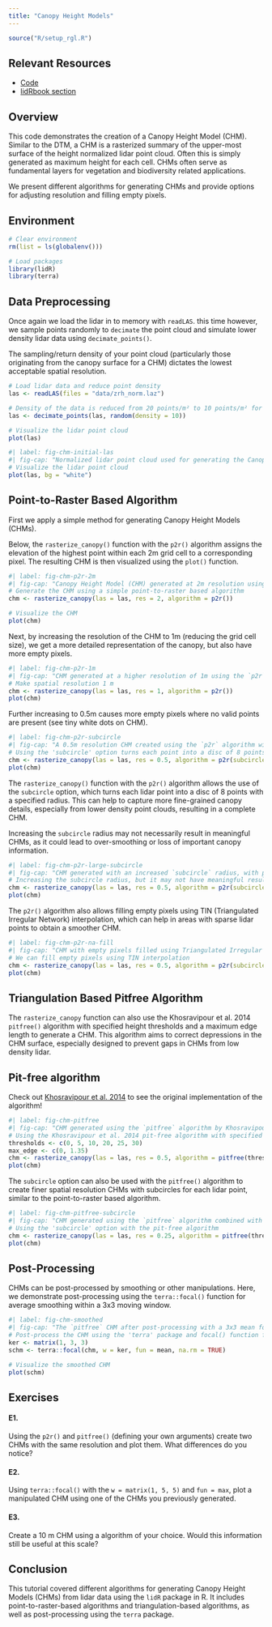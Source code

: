 ```yaml
---
title: "Canopy Height Models"
---
```


```r
source("R/setup_rgl.R")
```

## Relevant Resources

-   [Code](https://github.com/liamirwin/SL25_lidRtutorial/blob/main/R/03_chm.R)
-   [lidRbook section](https://r-lidar.github.io/lidRbook/dsm.html)

## Overview

This code demonstrates the creation of a Canopy Height Model (CHM). Similar to the DTM, a CHM is a rasterized summary of the upper-most surface of the height normalized lidar point cloud. Often this is simply generated as maximum height for each cell. CHMs often serve as fundamental layers for vegetation and biodiversity related applications.

We present different algorithms for generating CHMs and provide options for adjusting resolution and filling empty pixels.

## Environment

```r
# Clear environment
rm(list = ls(globalenv()))

# Load packages
library(lidR)
library(terra)
```

## Data Preprocessing

Once again we load the lidar in to memory with `readLAS`. this time however, we sample points randomly to `decimate` the point cloud and simulate lower density lidar data using `decimate_points()`.

The sampling/return density of your point cloud (particularly those originating from the canopy surface for a CHM) dictates the lowest acceptable spatial resolution.

```r
# Load lidar data and reduce point density
las <- readLAS(files = "data/zrh_norm.laz")

# Density of the data is reduced from 20 points/m² to 10 points/m² for example purposes
las <- decimate_points(las, random(density = 10))
```

``` r
# Visualize the lidar point cloud
plot(las)
```

```r
#| label: fig-chm-initial-las
#| fig-cap: "Normalized lidar point cloud used for generating the Canopy Height Model (CHM)."
# Visualize the lidar point cloud
plot(las, bg = "white")
```

## Point-to-Raster Based Algorithm

First we apply a simple method for generating Canopy Height Models (CHMs). 

Below, the `rasterize_canopy()` function with the `p2r()` algorithm assigns the elevation of the highest point within each 2m grid cell to a corresponding pixel. The resulting CHM is then visualized using the `plot()` function.

```r
#| label: fig-chm-p2r-2m
#| fig-cap: "Canopy Height Model (CHM) generated at 2m resolution using the point-to-raster (`p2r`) algorithm."
# Generate the CHM using a simple point-to-raster based algorithm
chm <- rasterize_canopy(las = las, res = 2, algorithm = p2r())

# Visualize the CHM
plot(chm)
```

Next, by increasing the resolution of the CHM to 1m (reducing the grid cell size), we get a more detailed representation of the canopy, but also have more empty pixels.

```r
#| label: fig-chm-p2r-1m
#| fig-cap: "CHM generated at a higher resolution of 1m using the `p2r` algorithm, showing more detail and some empty pixels."
# Make spatial resolution 1 m
chm <- rasterize_canopy(las = las, res = 1, algorithm = p2r())
plot(chm)
```

Further increasing to 0.5m causes more empty pixels where no valid points are present (see tiny white dots on CHM).

```r
#| label: fig-chm-p2r-subcircle
#| fig-cap: "A 0.5m resolution CHM created using the `p2r` algorithm with the `subcircle` option to fill gaps."
# Using the 'subcircle' option turns each point into a disc of 8 points with a radius r
chm <- rasterize_canopy(las = las, res = 0.5, algorithm = p2r(subcircle = 0.15))
plot(chm)
```

The `rasterize_canopy()` function with the `p2r()` algorithm allows the use of the `subcircle` option, which turns each lidar point into a disc of 8 points with a specified radius. This can help to capture more fine-grained canopy details, especially from lower density point clouds, resulting in a complete CHM.

Increasing the `subcircle` radius may not necessarily result in meaningful CHMs, as it could lead to over-smoothing or loss of important canopy information.

```r
#| label: fig-chm-p2r-large-subcircle
#| fig-cap: "CHM generated with an increased `subcircle` radius, with potential over-smoothing."
# Increasing the subcircle radius, but it may not have meaningful results
chm <- rasterize_canopy(las = las, res = 0.5, algorithm = p2r(subcircle = 0.8))
plot(chm)
```


The `p2r()` algorithm also allows filling empty pixels using TIN (Triangulated Irregular Network) interpolation, which can help in areas with sparse lidar points to obtain a smoother CHM.

```r
#| label: fig-chm-p2r-na-fill
#| fig-cap: "CHM with empty pixels filled using Triangulated Irregular Network (TIN) interpolation."
# We can fill empty pixels using TIN interpolation
chm <- rasterize_canopy(las = las, res = 0.5, algorithm = p2r(subcircle = 0.0, na.fill = tin()))
plot(chm)
```

## Triangulation Based Pitfree Algorithm

The `rasterize_canopy` function can also use the Khosravipour et al. 2014 `pitfree()` algorithm with specified height thresholds and a maximum edge length to generate a CHM. This algorithm aims to correct depressions in the CHM surface, especially designed to prevent gaps in CHMs from low density lidar.

::: callout-tip
## Pit-free algorithm

Check out [Khosravipour et al. 2014](https://www.ingentaconnect.com/content/asprs/pers/2014/00000080/00000009/art00003?crawler=true) to see the original implementation of the algorithm!
:::

```r
#| label: fig-chm-pitfree
#| fig-cap: "CHM generated using the `pitfree` algorithm by Khosravipour et al. (2014)."
# Using the Khosravipour et al. 2014 pit-free algorithm with specified thresholds and maximum edge length
thresholds <- c(0, 5, 10, 20, 25, 30)
max_edge <- c(0, 1.35)
chm <- rasterize_canopy(las = las, res = 0.5, algorithm = pitfree(thresholds, max_edge))
plot(chm)
```

The `subcircle` option can also be used with the `pitfree()` algorithm to create finer spatial resolution CHMs with subcircles for each lidar point, similar to the point-to-raster based algorithm.

```r
#| label: fig-chm-pitfree-subcircle
#| fig-cap: "CHM generated using the `pitfree` algorithm combined with the `subcircle` option for finer detail."
# Using the 'subcircle' option with the pit-free algorithm
chm <- rasterize_canopy(las = las, res = 0.25, algorithm = pitfree(thresholds, max_edge, 0.1))
plot(chm)
```

## Post-Processing

CHMs can be post-processed by smoothing or other manipulations. Here, we demonstrate post-processing using the `terra::focal()` function for average smoothing within a 3x3 moving window.

```r
#| label: fig-chm-smoothed
#| fig-cap: "The `pitfree` CHM after post-processing with a 3x3 mean focal filter for smoothing."
# Post-process the CHM using the 'terra' package and focal() function for smoothing
ker <- matrix(1, 3, 3)
schm <- terra::focal(chm, w = ker, fun = mean, na.rm = TRUE)

# Visualize the smoothed CHM
plot(schm)
```

## Exercises

#### E1.

Using the `p2r()` and `pitfree()` (defining your own arguments) create two CHMs with the same resolution and plot them. What differences do you notice?

#### E2.

Using `terra::focal()` with the `w = matrix(1, 5, 5)` and `fun = max`, plot a manipulated CHM using one of the CHMs you previously generated.

#### E3.

Create a 10 m CHM using a algorithm of your choice. Would this information still be useful at this scale?

## Conclusion

This tutorial covered different algorithms for generating Canopy Height Models (CHMs) from lidar data using the `lidR` package in R. It includes point-to-raster-based algorithms and triangulation-based algorithms, as well as post-processing using the `terra` package.

